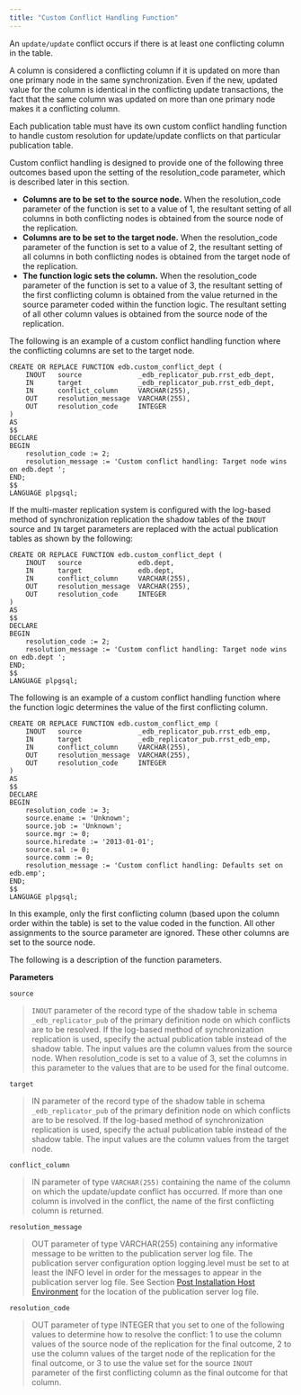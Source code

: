 ```yaml
---
title: "Custom Conflict Handling Function"
---
```


<div id="custom_conflict_handling_function" class="registered_link"></div>

An `update/update` conflict occurs if there is at least one conflicting column in the table.

A column is considered a conflicting column if it is updated on more than one primary node in the same synchronization. Even if the new, updated value for the column is identical in the conflicting update transactions, the fact that the same column was updated on more than one primary node makes it a conflicting column.

Each publication table must have its own custom conflict handling function to handle custom resolution for update/update conflicts on that particular publication table.

Custom conflict handling is designed to provide one of the following three outcomes based upon the setting of the resolution_code parameter, which is described later in this section.

-   **Columns are to be set to the source node.** When the resolution_code parameter of the function is set to a value of 1, the resultant setting of all columns in both conflicting nodes is obtained from the source node of the replication.
-   **Columns are to be set to the target node.** When the resolution_code parameter of the function is set to a value of 2, the resultant setting of all columns in both conflicting nodes is obtained from the target node of the replication.
-   **The function logic sets the column.** When the resolution_code parameter of the function is set to a value of 3, the resultant setting of the first conflicting column is obtained from the value returned in the source parameter coded within the function logic. The resultant setting of all other column values is obtained from the source node of the replication.

The following is an example of a custom conflict handling function where the conflicting columns are set to the target node.

```text
CREATE OR REPLACE FUNCTION edb.custom_conflict_dept (
    INOUT   source              _edb_replicator_pub.rrst_edb_dept,
    IN      target              _edb_replicator_pub.rrst_edb_dept,
    IN      conflict_column     VARCHAR(255),
    OUT     resolution_message  VARCHAR(255),
    OUT     resolution_code     INTEGER
)
AS
$$
DECLARE
BEGIN
    resolution_code := 2;
    resolution_message := 'Custom conflict handling: Target node wins on edb.dept ';
END;
$$
LANGUAGE plpgsql;
```

If the multi-master replication system is configured with the log-based method of synchronization replication the shadow tables of the `INOUT` source and `IN` target parameters are replaced with the actual publication tables as shown by the following:

```text
CREATE OR REPLACE FUNCTION edb.custom_conflict_dept (
    INOUT   source              edb.dept,
    IN      target              edb.dept,
    IN      conflict_column     VARCHAR(255),
    OUT     resolution_message  VARCHAR(255),
    OUT     resolution_code     INTEGER
)
AS
$$
DECLARE
BEGIN
    resolution_code := 2;
    resolution_message := 'Custom conflict handling: Target node wins on edb.dept ';
END;
$$
LANGUAGE plpgsql;
```

The following is an example of a custom conflict handling function where the function logic determines the value of the first conflicting column.

```text
CREATE OR REPLACE FUNCTION edb.custom_conflict_emp (
    INOUT   source              _edb_replicator_pub.rrst_edb_emp,
    IN      target              _edb_replicator_pub.rrst_edb_emp,
    IN      conflict_column     VARCHAR(255),
    OUT     resolution_message  VARCHAR(255),
    OUT     resolution_code     INTEGER
)
AS
$$
DECLARE
BEGIN
    resolution_code := 3;
    source.ename := 'Unknown';
    source.job := 'Unknown';
    source.mgr := 0;
    source.hiredate := '2013-01-01';
    source.sal := 0;
    source.comm := 0;
    resolution_message := 'Custom conflict handling: Defaults set on edb.emp';
END;
$$
LANGUAGE plpgsql;
```

In this example, only the first conflicting column (based upon the column order within the table) is set to the value coded in the function. All other assignments to the source parameter are ignored. These other columns are set to the source node.

The following is a description of the function parameters.

**Parameters**

`source`

> `INOUT` parameter of the record type of the shadow table in schema `_edb_replicator_pub` of the primary definition node on which conflicts are to be resolved. If the log-based method of synchronization replication is used, specify the actual publication table instead of the shadow table. The input values are the column values from the source node. When resolution_code is set to a value of 3, set the columns in this parameter to the values that are to be used for the final outcome.

`target`

> IN parameter of the record type of the shadow table in schema `_edb_replicator_pub` of the primary definition node on which conflicts are to be resolved. If the log-based method of synchronization replication is used, specify the actual publication table instead of the shadow table. The input values are the column values from the target node.

`conflict_column`

> IN parameter of type `VARCHAR(255)` containing the name of the column on which the update/update conflict has occurred. If more than one column is involved in the conflict, the name of the first conflicting column is returned.

`resolution_message`

> OUT parameter of type VARCHAR(255) containing any informative message to be written to the publication server log file. The publication server configuration option logging.level must be set to at least the INFO level in order for the messages to appear in the publication server log file. See Section [Post Installation Host Environment](../../../03_installation/05_post_installation_host_environment/#post_installation_host_environment) for the location of the publication server log file.

`resolution_code`

> OUT parameter of type INTEGER that you set to one of the following values to determine how to resolve the conflict: 1 to use the column values of the source node of the replication for the final outcome, 2 to use the column values of the target node of the replication for the final outcome, or 3 to use the value set for the source `INOUT` parameter of the first conflicting column as the final outcome for that column.
